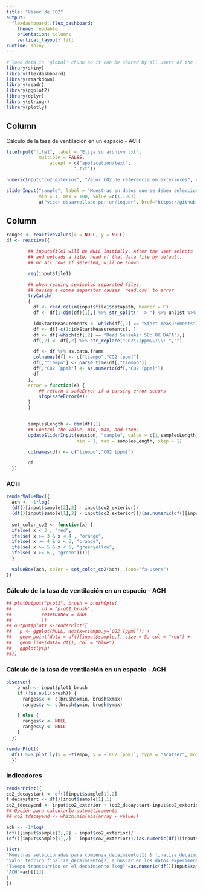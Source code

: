 ```yaml
---
title: "Visor de CO2"
output:
  flexdashboard::flex_dashboard:
    theme: readable
    orientation: columns
    vertical_layout: fill
runtime: shiny
---
```


```r
# load data in 'global' chunk so it can be shared by all users of the dashboard
library(shiny)
library(flexdashboard)
library(rmarkdown)
library(readr)
library(ggplot2)
library(dplyr)
library(stringr)
library(plotly)
```

Column {.sidebar}
-----------------------------------------------------------------------
Cálculo de la tasa de ventilación en un espacio - ACH

```r
fileInput("file1", label = "Elija su archivo txt",
            multiple = FALSE,
                accept = c("application/text",
                         ".txt"))

numericInput("co2_exterior", "Valor CO2 de referencia en exteriores", value= 400)

sliderInput("sample", label = "Muestras en datos que se deben seleccionar, para el comienzo del decaimiento de CO2 en el espacio y donde termina de decaer la concentración:",
            min = 1, max = 100, value =c(1,100))
            a("visor desarrollado por un/loquer", href="https://github.com/daquina-io/calculo-tasa-ventilacion")
```

Column
-----------------------------------------------------------------------
```r
ranges <- reactiveValues(x = NULL, y = NULL)
df <- reactive({

        ## input$file1 will be NULL initially. After the user selects
        ## and uploads a file, head of that data file by default,
        ## or all rows if selected, will be shown.

        req(input$file1)

        ## when reading semicolon separated files,
        ## having a comma separator causes `read.csv` to error
        tryCatch(
        {
          df <- read.delim(input$file1$datapath, header = F)
          df <- df[1:dim(df)[1],] %>% str_split(" -> ") %>% unlist %>% matrix(nrow = dim(df)[1], byrow = TRUE)

          idxStartMeasurements <- which(df[,2] == "Start measurements")
          df <- df[-c(1:idxStartMeasurements), ]
          df <- df[-which(df[,2] == "Read SenseAir S8: OK DATA"),]
          df[,2] <- df[,2] %>% str_replace("CO2\\(ppm\\)\\: ","")

          df <- df %>% as.data.frame
          colnames(df) <- c("tiempo","CO2 [ppm]")
          df[,"tiempo"] <- parse_time(df[,"tiempo"])
          df[,"CO2 [ppm]"] <- as.numeric(df[,"CO2 [ppm]"])
          df
        },
        error = function(e) {
            ## return a safeError if a parsing error occurs
            stop(safeError(e))
        }
        )


        samplesLength <- dim(df)[1]
        ## Control the value, min, max, and step.
        updateSliderInput(session, "sample", value = c(1,samplesLength),
                          min = 1, max = samplesLength, step = 1)

        colnames(df) <- c("tiempo","CO2 [ppm]")

        df
  })
```

### ACH

```r
renderValueBox({
  ach <- -1*log(
  (df()[input$sample[2],2] - input$co2_exterior)/
  (df()[input$sample[1],2] - input$co2_exterior))/(as.numeric(df()[input$sample[2],1]-df()[input$sample[1],1])/3600)
 
  set_color_co2 <- function(x) {
  ifelse( x < 3 , "red",
  ifelse( x >= 3 & x < 4 , "orange",
  ifelse( x >= 4 & x < 5, "orange",
  ifelse( x >= 5 & x < 6, "greenyellow",
  ifelse( x >= 6 , "green")))))
  }

  valueBox(ach, color = set_color_co2(ach), icon="fa-users")
})

```

### Cálculo de la tasa de ventilación en un espacio - ACH

```r
## plotOutput("plot1", brush = brushOpts(
##           id = "plot1_brush",
##           resetOnNew = TRUE
##           ))
## output$plot1 <-renderPlot({
##   p <- ggplot(NULL, aes(x=tiempo,y=`CO2 [ppm]`)) +
##   geom_point(data = df()[input$sample,], size = 5, col = "red") +
##   geom_line(data= df(), col = "blue")
##   ggplotly(p)
##})
```

### Cálculo de la tasa de ventilación en un espacio - ACH

```r
observe({
    brush <- input$plot1_brush
    if (!is.null(brush)) {
      ranges$x <- c(brush$xmin, brush$xmax)
      ranges$y <- c(brush$ymin, brush$ymax)

    } else {
      ranges$x <- NULL
      ranges$y <- NULL
    }
  })

renderPlot({
  df() %>% plot_ly(x = ~tiempo, y = ~`CO2 [ppm]`, type = "scatter", mode = "lines")
  })
```

### Indicadores

```r
renderPrint({
co2_decaystart <- df()[input$sample[1],2]
t_decaystart <- df()[input$sample[1],1]
co2_tdecayend <- input$co2_exterior + (co2_decaystart-input$co2_exterior)*0.37
## Opción para calcularlo automáticamente
## co2_tdecayend <- which.min(abs(array - value))

ach <- -1*log(
(df()[input$sample[2],2] - input$co2_exterior)/
(df()[input$sample[1],2] - input$co2_exterior))/(as.numeric(df()[input$sample[2],1]-df()[input$sample[1],1])/3600)

list(
"Muestras seleccionadas para comienza_decaimiento[1] & finaliza_decaimiento[2] del aire en el espacio" = df()[input$sample,],
"Valor teórico finaliza_decaimiento[2] a buscar en los datos experimentales"=co2_tdecayend,
"Tiempo transcurrido en el decaimiento [seg]"=as.numeric(df()[input$sample[2],1]-df()[input$sample[1],1]),
"ACH"=ach[[1]]
)
})
```

